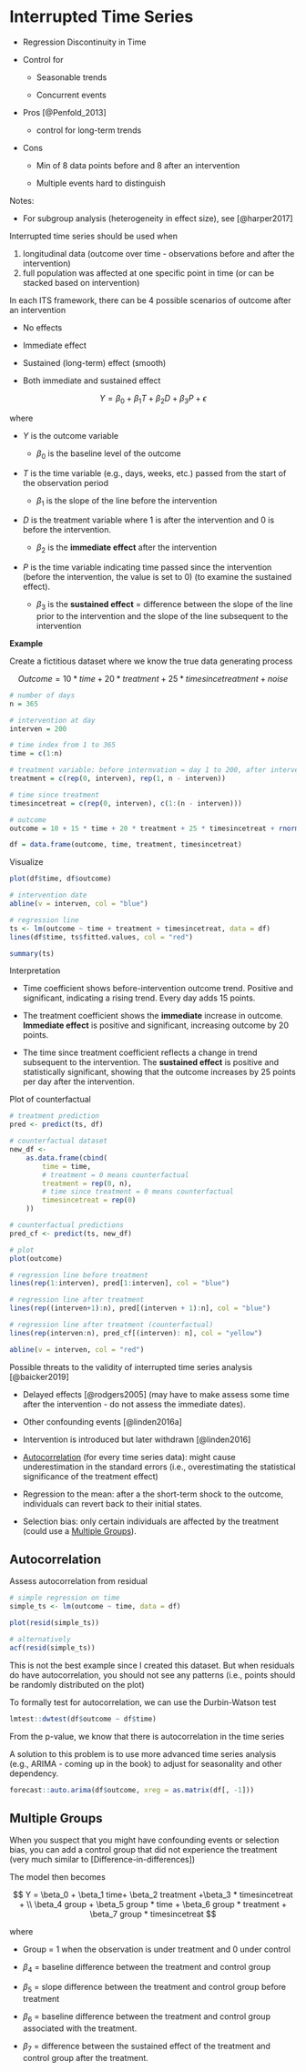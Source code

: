 # Interrupted Time Series

-   Regression Discontinuity in Time

-   Control for

    -   Seasonable trends

    -   Concurrent events

-   Pros [@Penfold_2013]

    -   control for long-term trends

-   Cons

    -   Min of 8 data points before and 8 after an intervention

    -   Multiple events hard to distinguish

Notes:

-   For subgroup analysis (heterogeneity in effect size), see [@harper2017]

Interrupted time series should be used when

1.  longitudinal data (outcome over time - observations before and after the intervention)
2.  full population was affected at one specific point in time (or can be stacked based on intervention)

In each ITS framework, there can be 4 possible scenarios of outcome after an intervention

-   No effects

-   Immediate effect

-   Sustained (long-term) effect (smooth)

-   Both immediate and sustained effect

$$
Y = \beta_0 + \beta_1 T + \beta_2 D + \beta_3 P + \epsilon
$$

where

-   $Y$ is the outcome variable

    -   $\beta_0$ is the baseline level of the outcome

-   $T$ is the time variable (e.g., days, weeks, etc.) passed from the start of the observation period

    -   $\beta_1$ is the slope of the line before the intervention

-   $D$ is the treatment variable where $1$ is after the intervention and $0$ is before the intervention.

    -   $\beta_2$ is the **immediate effect** after the intervention

-   $P$ is the time variable indicating time passed since the intervention (before the intervention, the value is set to 0) (to examine the sustained effect).

    -   $\beta_3$ is the **sustained effect** = difference between the slope of the line prior to the intervention and the slope of the line subsequent to the intervention

**Example**

Create a fictitious dataset where we know the true data generating process

$$
Outcome = 10 * time + 20 * treatment + 25 * timesincetreatment + noise
$$

```r
# number of days
n = 365

# intervention at day 
interven = 200

# time index from 1 to 365
time = c(1:n)

# treatment variable: before internvation = day 1 to 200, after intervention = day 201 to 365
treatment = c(rep(0, interven), rep(1, n - interven))

# time since treatment
timesincetreat = c(rep(0, interven), c(1:(n - interven)))

# outcome 
outcome = 10 + 15 * time + 20 * treatment + 25 * timesincetreat + rnorm(n, mean = 0, sd = 1)

df = data.frame(outcome, time, treatment, timesincetreat)
```

Visualize

```r
plot(df$time, df$outcome)

# intervention date
abline(v = interven, col = "blue")

# regression line
ts <- lm(outcome ~ time + treatment + timesincetreat, data = df)
lines(df$time, ts$fitted.values, col = "red")
```

```r
summary(ts)
```

Interpretation

-   Time coefficient shows before-intervention outcome trend. Positive and significant, indicating a rising trend. Every day adds 15 points.

-   The treatment coefficient shows the **immediate** increase in outcome. **Immediate effect** is positive and significant, increasing outcome by 20 points.

-   The time since treatment coefficient reflects a change in trend subsequent to the intervention. The **sustained effect** is positive and statistically significant, showing that the outcome increases by 25 points per day after the intervention.

Plot of counterfactual

```r
# treatment prediction
pred <- predict(ts, df)

# counterfactual dataset
new_df <-
    as.data.frame(cbind(
        time = time,
        # treatment = 0 means counterfactual
        treatment = rep(0, n),
        # time since treatment = 0 means counterfactual
        timesincetreat = rep(0)
    ))

# counterfactual predictions
pred_cf <- predict(ts, new_df)

# plot
plot(outcome)

# regression line before treatment
lines(rep(1:interven), pred[1:interven], col = "blue")

# regression line after treatment
lines(rep((interven+1):n), pred[(interven + 1):n], col = "blue")

# regression line after treatment (counterfactual)
lines(rep(interven:n), pred_cf[(interven): n], col = "yellow")

abline(v = interven, col = "red")

```

Possible threats to the validity of interrupted time series analysis [@baicker2019]

-   Delayed effects [@rodgers2005] (may have to make assess some time after the intervention - do not assess the immediate dates).

-   Other confounding events [@linden2016a]

-   Intervention is introduced but later withdrawn [@linden2016]

-   [Autocorrelation] (for every time series data): might cause underestimation in the standard errors (i.e., overestimating the statistical significance of the treatment effect)

-   Regression to the mean: after a the short-term shock to the outcome, individuals can revert back to their initial states.

-   Selection bias: only certain individuals are affected by the treatment (could use a [Multiple Groups]).

## Autocorrelation

Assess autocorrelation from residual

```r
# simple regression on time 
simple_ts <- lm(outcome ~ time, data = df)

plot(resid(simple_ts))

# alternatively
acf(resid(simple_ts))
```

This is not the best example since I created this dataset. But when residuals do have autocorrelation, you should not see any patterns (i.e., points should be randomly distributed on the plot)

To formally test for autocorrelation, we can use the Durbin-Watson test

```r
lmtest::dwtest(df$outcome ~ df$time)
```

From the p-value, we know that there is autocorrelation in the time series

A solution to this problem is to use more advanced time series analysis (e.g., ARIMA - coming up in the book) to adjust for seasonality and other dependency.

```r
forecast::auto.arima(df$outcome, xreg = as.matrix(df[, -1]))
```

## Multiple Groups

When you suspect that you might have confounding events or selection bias, you can add a control group that did not experience the treatment (very much similar to [Difference-in-differences])

The model then becomes

$$
Y = \beta_0 + \beta_1 time+ \beta_2 treatment +\beta_3 * timesincetreat + \\
\beta_4 group + \beta_5 group * time + \beta_6 group * treatment + \beta_7 group * timesincetreat
$$

where

-   Group = 1 when the observation is under treatment and 0 under control

-   $\beta_4$ = baseline difference between the treatment and control group

-   $\beta_5$ = slope difference between the treatment and control group before treatment

-   $\beta_6$ = baseline difference between the treatment and control group associated with the treatment.

-   $\beta_7$ = difference between the sustained effect of the treatment and control group after the treatment.
